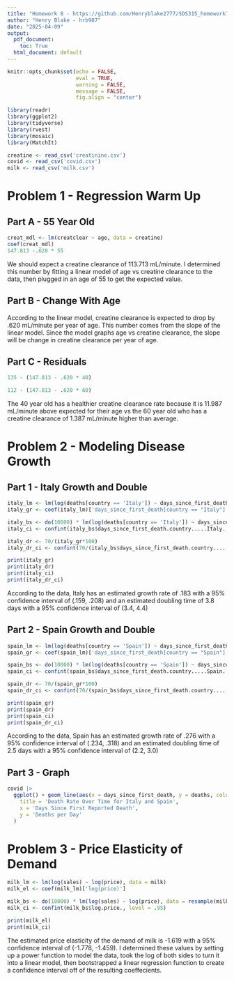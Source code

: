 ```yaml
---
title: "Homework 8 - https://github.com/Henryblake2777/SDS315_homework7"
author: "Henry Blake - hrb987"
date: "2025-04-09"
output:
  pdf_document:
    toc: True
  html_document: default
---
```


```r
knitr::opts_chunk$set(echo = FALSE,
                      eval = TRUE,
                      warning = FALSE,
                      message = FALSE,
                      fig.align = "center")

library(readr)
library(ggplot2)
library(tidyverse)
library(rvest)
library(mosaic)
library(MatchIt)

creatine <- read_csv('creatinine.csv')
covid <- read_csv('covid.csv')
milk <- read_csv('milk.csv')
```

# Problem 1 - Regression Warm Up

## Part A - 55 Year Old

```r
creat_mdl <- lm(creatclear ~ age, data = creatine)
coef(creat_mdl)
147.813 -.620 * 55
```

We should expect a creatine clearance of 113.713 mL/minute. I determined this number by fitting a linear model of age vs creatine clearance to the data, then plugged in an age of 55 to get the expected value.

## Part B - Change With Age

According to the linear model, creatine clearance is expected to drop by .620 mL/minute per year of age. This number comes from the slope of the linear model. Since the model graphs age vs creatine clearance, the slope will be change in creatine clearance per year of age.

## Part C - Residuals

```r
135 - (147.813 - .620 * 40)

112 - (147.813 - .620 * 60)
```

The 40 year old has a healthier creatine clearance rate because it is 11.987 mL/minute above expected for their age vs the 60 year old who has a creatine clearance of 1.387 mL/minute higher than average.

# Problem 2 - Modeling Disease Growth

## Part 1 - Italy Growth and Double

```r
italy_lm <- lm(log(deaths[country == 'Italy']) ~ days_since_first_death[country == 'Italy'], data = covid)
italy_gr <- coef(italy_lm)['days_since_first_death[country == "Italy"]']

italy_bs <- do(10000) * lm(log(deaths[country == 'Italy']) ~ days_since_first_death[country == 'Italy'], data = resample(covid))
italy_ci <- confint(italy_bs$days_since_first_death.country.....Italy.., level = .95)

italy_dr <- 70/(italy_gr*100)
italy_dr_ci <- confint(70/(italy_bs$days_since_first_death.country.....Italy.. * 100), level = .95)

print(italy_gr)
print(italy_dr)
print(italy_ci)
print(italy_dr_ci)
```

According to the data, Italy has an estimated growth rate of .183 with a 95% confidence interval of (.159, .208) and an estimated doubling time of 3.8 days with a 95% confidence interval of (3.4, 4.4)

## Part 2 - Spain Growth and Double

```r
spain_lm <- lm(log(deaths[country == 'Spain']) ~ days_since_first_death[country == 'Spain'], data = covid)
spain_gr <- coef(spain_lm)['days_since_first_death[country == "Spain"]']

spain_bs <- do(10000) * lm(log(deaths[country == 'Spain']) ~ days_since_first_death[country == 'Spain'], data = resample(covid))
spain_ci <- confint(spain_bs$days_since_first_death.country.....Spain.., level = .95)

spain_dr <- 70/(spain_gr*100)
spain_dr_ci <- confint(70/(spain_bs$days_since_first_death.country.....Spain.. * 100), level = .95)

print(spain_gr)
print(spain_dr)
print(spain_ci)
print(spain_dr_ci)
```

According to the data, Spain has an estimated growth rate of .276 with a 95% confidence interval of (.234, .318) and an estimated doubling time of 2.5 days with a 95% confidence interval of (2.2, 3.0)

## Part 3 - Graph

```r
covid |>
  ggplot() + geom_line(aes(x = days_since_first_death, y = deaths, color = country)) + labs(
    title = 'Death Rate Over Time for Italy and Spain',
    x = 'Days Since First Reported Death',
    y = 'Deaths per Day'
  )
```

# Problem 3 - Price Elasticity of Demand

```r
milk_lm <- lm(log(sales) ~ log(price), data = milk)
milk_el <- coef(milk_lm)['log(price)']

milk_bs <- do(10000) * lm(log(sales) ~ log(price), data = resample(milk))
milk_ci <- confint(milk_bs$log.price., level = .95)

print(milk_el)
print(milk_ci)
```

The estimated price elasticity of the demand of milk is -1.619 with a 95% confidence interval of (-1.778, -1.459). I determined these values by setting up a power function to model the data, took the log of both sides to turn it into a linear model, then bootstrapped a linear regression function to create a confidence interval off of the resulting coeffecients.